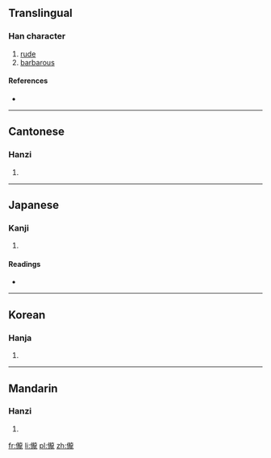 ==Translingual==

===Han character===
{{Han char|rn=9|rad=人|as=16|sn=18|four=2121<sub>1</sub>|canj=人卜月心 (OYBP)|ids=⿰[[亻]][[龍]]}}

# [[rude]]
# [[barbarous]]

====References====
* {{Han ref|kx=0121.170|dkj=01281|dj=0256.050|hdz=10237.010|uh=5131|ud=20785|bh=EFB7|bd=61367}}

----

==Cantonese==

===Hanzi===
{{yue-hanzi|jyut=lung5|y=lung5}}

# {{defn|lang=yue|sort=人16}}

----

==Japanese==

===Kanji===
{{ja-kanji|grade=|rs=人16}}

# {{defn|lang=ja|sort=人16}}

====Readings====
* {{ja-readings|on=[[ろう]] (rō), [[る]] (ru), [[りょう]] (ryō), [[りゅ]] (ryu)|kun=[[でさあがらない]] (desaagaranai), [[うやむや]] (uyamuya)}}

----

==Korean==

===Hanja===
{{ko-hanja|hangeul=롱|rv=rong|mr=rong}}

# {{defn|lang=ko|sort=人16}}

----

==Mandarin==

===Hanzi===
{{cmn-hanzi|pin=[[lǒng]] ([[long3]])|wg=lung<sup>3</sup>}}

# {{defn|lang=cmn|sort=人16}}

[[fr:儱]]
[[li:儱]]
[[pl:儱]]
[[zh:儱]]